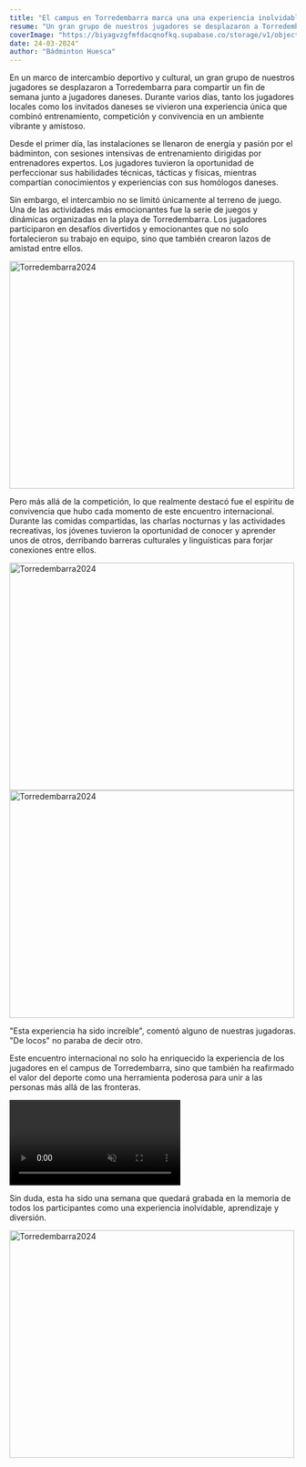 ```yaml
---
title: "El campus en Torredembarra marca una una experiencia inolvidable"
resume: "Un gran grupo de nuestros jugadores se desplazaron a Torredembarra a pasar un finde de intercambio."
coverImage: "https://biyagvzgfmfdacqnofkq.supabase.co/storage/v1/object/public/2024-torredembarra/2024-torredembarra_comp.webp"
date: 24-03-2024"
author: "Bádminton Huesca"
---
```


En un marco de intercambio deportivo y cultural, un gran grupo de nuestros jugadores se desplazaron a Torredembarra
para compartir un fin de semana junto a jugadores daneses. Durante varios días, tanto los jugadores locales como los invitados daneses
se vivieron una experiencia única que combinó entrenamiento, competición y convivencia en un ambiente vibrante y amistoso.

Desde el primer día, las instalaciones se llenaron de energía y pasión por el bádminton, con sesiones intensivas de entrenamiento dirigidas
por entrenadores expertos. Los jugadores tuvieron la oportunidad de perfeccionar sus habilidades técnicas, tácticas y físicas,
mientras compartían conocimientos y experiencias con sus homólogos daneses.

Sin embargo, el intercambio no se limitó únicamente al terreno de juego. Una de las actividades más emocionantes fue la serie de juegos
y dinámicas organizadas en la playa de Torredembarra. Los jugadores participaron en desafíos divertidos y emocionantes que no solo fortalecieron
su trabajo en equipo, sino que también crearon lazos de amistad entre ellos.

<div class="image">
  <img
    src="https://biyagvzgfmfdacqnofkq.supabase.co/storage/v1/object/public/2024-torredembarra/22ed716d-c24e-4309-bdc6-3c4c7b9a732c_comp.webp"
    alt="Torredembarra2024"
    height="400px"
    width="500px"
  ></img>
</div>

Pero más allá de la competición, lo que realmente destacó fue el espíritu de convivencia que hubo cada momento de este encuentro internacional.
Durante las comidas compartidas, las charlas nocturnas y las actividades recreativas, los jóvenes tuvieron la oportunidad de conocer y
aprender unos de otros, derribando barreras culturales y linguísticas para forjar conexiones entre ellos.

<div class="image">
  <img
    src="https://biyagvzgfmfdacqnofkq.supabase.co/storage/v1/object/public/2024-torredembarra/58f87076-0cb0-46d2-a607-bb6c5f3f1b78_comp.webp"
    alt="Torredembarra2024"
    height="400px"
    width="500px"
  ></img>
</div>

<div class="image">
  <img
    src="https://biyagvzgfmfdacqnofkq.supabase.co/storage/v1/object/public/2024-torredembarra/8b6efec3-2422-4f6d-95f1-9fd1e73b430e_comp.webp"
    alt="Torredembarra2024"
    height="400px"
    width="500px"
  ></img>
</div>

"Esta experiencia ha sido increíble", comentó alguno de nuestras jugadoras. "De locos" no paraba de decir otro.

Este encuentro internacional no solo ha enriquecido la experiencia de los jugadores en el campus de Torredembarra,
sino que también ha reafirmado el valor del deporte como una herramienta poderosa para unir a las personas más allá de las fronteras.

<div class="image">
  <video class="" autoplay loop muted playsinline>
    <source
      src="https://biyagvzgfmfdacqnofkq.supabase.co/storage/v1/object/public/2024-torredembarra/1c30c76a-533e-4bb5-9123-53936bfb5075.mp4?t=2024-03-25T08%3A29%3A47.399Z"
      type="video/mp4"
    />
  </video>
</div>

Sin duda, esta ha sido una semana que quedará grabada en la memoria de todos los participantes como una experiencia inolvidable, aprendizaje y diversión.

<div class="image">
  <img
    src="https://biyagvzgfmfdacqnofkq.supabase.co/storage/v1/object/public/2024-torredembarra/IMG_6495_comp.webp"
    alt="Torredembarra2024"
    height="400px"
    width="500px"
  ></img>
</div>
